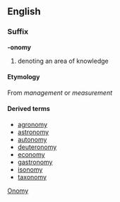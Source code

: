 ==English==
===Suffix===
'''-onomy'''
# denoting an area of knowledge
====Etymology====
{{etystub}}
From {{Gr.}} [[]] ''management'' or ''measurement'' 
====Derived terms====

* [[agronomy]] 
* [[astronomy]]
* [[autonomy]] 
* [[deuteronomy]] 
* [[economy]] 
* [[gastronomy]] 
* [[isonomy]] 
* [[taxonomy]]

[[Category:English suffixes|Onomy]]
